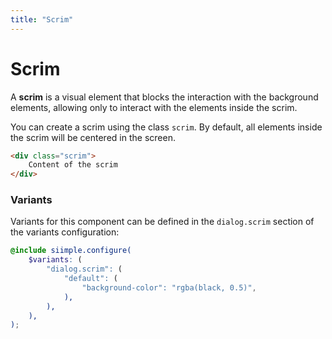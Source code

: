 ```yaml
---
title: "Scrim"
--- 
```


# Scrim

A **scrim** is a visual element that blocks the interaction with the background elements, allowing only to interact with the elements inside the scrim.

You can create a scrim using the class `scrim`. By default, all elements inside the scrim will be centered in the screen.

```html
<div class="scrim">
    Content of the scrim
</div>
```

### Variants

Variants for this component can be defined in the `dialog.scrim` section of the variants configuration:

```scss
@include siimple.configure(
    $variants: (
        "dialog.scrim": (
            "default": (
                "background-color": "rgba(black, 0.5)",
            ),
        ),
    ),
);
```
